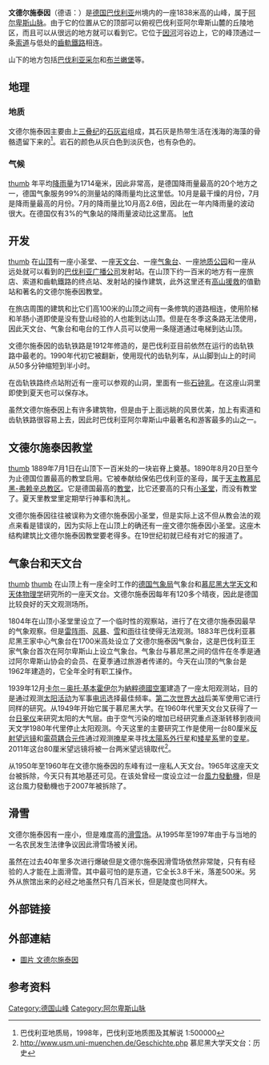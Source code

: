 {{Infobox Mountain
| 名稱 = 文德爾施泰因
| 照片 = Wendelstein von Norden Spätherbst Föhn 2008.JPG
| 照片說明 = 从北看文德尔施泰因
| 海拔 = 1838米
| 位置 = [[德国|德国]]
| 山脈 = [[阿爾卑斯山脈|阿爾卑斯山脈]]
| 座標 = {{coord|47|42|10|N|12|0|44|E|region:IT_type:mountain}}
| 首次登頂 = 不明
| 最容易的攀登路線 =
| pushpin_map = Germany
| pushpin_map_caption = 文德爾施泰因的位置
| pushpin_label_position = left
| latd=47 |latm=42 |lats=10 |latNS=N
| longd=12 |longm=0 |longs=44 |longEW=E
}}
'''文德尔施泰因'''（德语：{{lang|de|Wendelstein}}）是[[德国|德国]][[巴伐利亚|巴伐利亚]]州境内的一座1838米高的山峰，属于[[阿尔卑斯山脉|阿尔卑斯山脉]]。由于它的位置从它的顶部可以俯视巴伐利亚阿尔卑斯山麓的丘陵地区，而且可以从很远的地方就可以看到它。它位于[[因河|因河]]河谷边上，它的峰顶通过一条[[索道|索道]]与低处的[[齒軌鐵路|齒軌鐵路]]相连。

山下的地方包括[[巴伐利亚采尔|巴伐利亚采尔]]和[[布兰嫩堡|布兰嫩堡]]等。

==地理==
===地质===
文德尔施泰因主要由上[[三叠纪|三叠纪]]的[[石灰岩|石灰岩]]组成，其石灰是热带生活在浅海的海藻的骨骼遗留下来的<ref>巴伐利亚地质局，1998年，巴伐利亚地质图及其解说 1:500000</ref>。岩石的颜色从灰白色到淡灰色，也有杂色的。

===气候===
[[文件:Wendelsteinkircherl-1.jpg|thumb]]
年平均[[降雨量|降雨量]]为1714毫米，因此非常高，是德国降雨量最高的20个地方之一，德国气象服务99%的测量站的降雨量均比这里低。10月是最干燥的月份，7月是降雨量最高的月份。7月的降雨量比10月高2.6倍，因此在一年内降雨量的波动很大。在德国仅有3%的气象站的降雨量波动比这里高。
[[文件:WENDELSTEIN_WEWA__nieder.svg|left]]

==开发==
[[文件:Wendelstein_von_Westen-1.jpg|thumb]]
在[[山顶|山顶]]有一座小圣堂、一座[[天文台|天文台]]、一座[[气象台|气象台]]、一座[[世界地质公园|地质公园]]和一座从远处就可以看到的[[巴伐利亚广播公司|巴伐利亚广播公司]]发射站。在山顶下约一百米的地方有一座旅店、索道和齒軌鐵路的终点站、发射站的操作建筑，此外这里还有[[高山援救|高山援救]]的值勤站和著名的文德尔施泰因教堂。

在旅店周围的建筑和比它们高100米的山顶之间有一条修筑的道路相连，使用阶梯和羊肠小道即使是没有登山经验的人也能到达山顶。但是在冬季这条路无法使用，因此天文台、气象台和电台的工作人员可以使用一条隧道通过电梯到达山顶。

文德尔施泰因的齿轨铁路是1912年修造的，是巴伐利亚目前依然在运行的齿轨铁路中最老的。1990年代初它被翻新，使用现代的齿轨列车，从山脚到山上的时间从50多分钟缩短到半小时。

在齿轨铁路终点站附近有一座可以参观的山洞，里面有一些[[石钟乳|石钟乳]]。在这座山洞里即使到夏天也可以保存冰。

虽然文德尔施泰因上有许多建筑物，但是由于上面远眺的风景优美，加上有索道和齿轨铁路很容易上去，因此时巴伐利亚阿尔卑斯山中最著名和游客最多的山之一。

==文德尔施泰因教堂==
[[文件:Wendelstein_Transmitter.jpg|thumb]]
1889年7月1日在山顶下一百米处的一块岩脊上奠基。1890年8月20日至今为止德国位置最高的教堂启用。它被奉献给保佑巴伐利亚的圣母，属于[[天主教慕尼黑-弗赖辛总教区|天主教慕尼黑-弗赖辛总教区]]。它是德国最高的[[教堂|教堂]]，比它还要高的只有[[小圣堂|小圣堂]]，而没有教堂了。夏天里教堂里定期举行神事和洗礼。

文德尔施泰因往往被误称为文德尔施泰因小圣堂，但是实际上这不但从教会法的观点来看是错误的，因为实际上在山顶上的确还有一座文德尔施泰因小圣堂。这座木结构建筑比文德尔施泰因教堂要老得多。在19世纪初就已经有对它的报道了。

==气象台和天文台==
[[文件:WendelsteinBayerischZell.jpg|thumb]]
[[文件:Wendelstein.jpg|thumb]]
在山顶上有一座全时工作的[[德国气象局|德国气象局]]气象台和[[慕尼黑大学|慕尼黑大学]][[天文学|天文]]和[[天体物理学|天体物理学]]研究所的一座天文台。文德尔施泰因每年有120多个晴夜，因此是德国比较良好的天文观测场所。

1804年在山顶小圣堂里设立了一个临时性的观察站，进行了在文德尔施泰因最早的气象观察。但是[[雷阵雨|雷阵雨]]、[[风暴|风暴]]、[[雪|雪]]和[[雨|雨]]往往使得无法观测。1883年巴伐利亚慕尼黑王家中心气象台在1700米高处设立了文德尔施泰因气象台，这是巴伐利亚王家气象台首次在阿尔卑斯山上设立气象台。气象台与慕尼黑之间的信件在冬季是通过阿尔卑斯山协会的会员、在夏季通过旅游者传递的。今天在山顶的气象台是1962年建造的，它全年全时有职工操作。

1939年12月[[卡尔－奥托·基本霍伊尔|卡尔－奥托·基本霍伊尔]]为[[納粹德國空軍|納粹德國空軍]]建造了一座太阳观测站，目的是通过观测[[太阳活动|太阳活动]]为军事[[电讯|电讯]]选择最佳频率。[[第二次世界大战|第二次世界大战]]后美军使用它进行同样的研究。从1949年开始它属于慕尼黑大学。在1960年代里天文台又获得了一台[[日冕仪|日冕仪]]来研究太阳的大气层。由于空气污染的增加已经研究重点逐渐转移到夜间天文学1980年代里停止太阳观测。今天这里的主要研究工作是使用一台80厘米[[反射望远镜|反射望远镜]]和[[電荷耦合元件|電荷耦合元件]]通过观测[[掩星|掩星]]来寻找[[太陽系外行星|太陽系外行星]]和[[矮星系|矮星系]]里的[[变星|变星]]。2011年这台80厘米望远镜将被一台两米望远镜取代<ref>http://www.usm.uni-muenchen.de/Geschichte.php {{Wayback|url=http://www.usm.uni-muenchen.de/Geschichte.php |date=20201028233611 }} 慕尼黑大学天文台：历史</ref>。

从1950年至1960年在文德尔施泰因的东峰有过一座私人天文台。1965年这座天文台被拆除，今天只有其地基还可见。在该处曾经一度设立过一台[[風力發動機|風力發動機]]，但是这台風力發動機也于2007年被拆除了。

==滑雪==
文德尔施泰因有一座小，但是难度高的[[滑雪场|滑雪场]]。从1995年至1997年由于与当地的一名农民发生法律争议因此滑雪场被关闭。

虽然在过去40年里多次进行爆破但是文德尔施泰因滑雪场依然非常陡，只有有经验的人才能在上面滑雪。其中最可怕的是东道，它全长3.8千米，落差500米。另外从旅馆出来的必经之地虽然只有几百米长，但是陡度也同样大。

==外部链接==
{{Commons|Wendelstein|文德尔施泰因}}

== 外部連結 ==
* [https://web.archive.org/web/20151002125515/http://bilder-hamburg.info/index.php/Bayern/Wendelstein?page=1 圖片 文德尔施泰因]

==参考资料==
<references/>

[[Category:德国山峰|Category:德国山峰]]
[[Category:阿尔卑斯山脉|Category:阿尔卑斯山脉]]